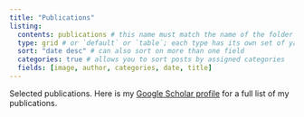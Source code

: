 ```yaml
---
title: "Publications"
listing: 
  contents: publications # this name must match the name of the folder you created in step #1; here, all Quarto docs in the `posts` directory will be included on your listing page
  type: grid # or `default` or `table`; each type has its own set of yaml options to include
  sort: "date desc" # can also sort on more than one field
  categories: true # allows you to sort posts by assigned categories 
  fields: [image, author, categories, date, title]
---
```


Selected publications. Here is my [Google Scholar profile](https://scholar.google.com/citations?view_op=list_works&hl=en&hl=en&user=7Rmo0iUAAAAJ&sortby=pubdate) for a full list of my publications.
